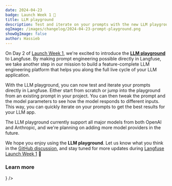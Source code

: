 ```yaml
---
date: 2024-04-23
badge: Launch Week 1 🚀
title: LLM playground
description: Test and iterate on your prompts with the new LLM playground directly in Langfuse.
ogImage: /images/changelog/2024-04-23-prompt-playground.png
showOgImage: false
author: Hassieb
---
```



<ChangelogHeader />

On Day 2 of [Launch Week 1](/blog/launch-week-1), we're excited to introduce the [**LLM playground**](/docs/playground) to Langfuse. By making prompt engineering possible directly in Langfuse, we take another step in our mission to build a feature-complete LLM engineering platform that helps you along the full live cycle of your LLM application.

With the LLM playground, you can now test and iterate your prompts directly in Langfuse. Either start from scratch or jump into the playground from an existing prompt in your project. You can then tweak the prompt and the model parameters to see how the model responds to different inputs. This way, you can quickly iterate on your prompts to get the best results for your LLM app.

The LLM playground currently support all major models from both OpenAI and Anthropic, and we're planning on adding more model providers in the future.

We hope you enjoy using the **LLM playground**. Let us know what you think in the [GitHub discussion](https://github.com/orgs/langfuse/discussions/1170), and stay tuned for more updates during [Langfuse Launch Week 1](/blog/launch-week-1) 🚀

### Learn more


<Cards num={3}>
  <Card title="Playground docs" href="/docs/playground" icon={<Book />} />
</Cards>
